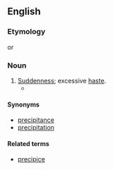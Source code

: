 ==English==

===Etymology===
{{suffix|en|precipitance|y}} or {{suffix|en|precipitant|cy}}

===Noun===
{{en-noun|~}}

# [[suddenness|Suddenness]]; excessive [[haste]].
#* {{RQ:Adam Smith Moral Sentiments|edition=6th|volume=II|section=IV (Of the Manner in which Different Authors have Treated of the Practical Rules of Morality)|page=386|passage=Though this involuntary falſehood may frequently be no mark of any want of veracity, of any want of the moſt perfect love of truth, it is always in ſome degree a mark of want of judgment, of want of memory, of improper credulity, of ſome degree of '''precipitancy''' and raſhneſs.}}

====Synonyms====
* [[precipitance]]
* [[precipitation]]

====Related terms====
* [[precipice]]